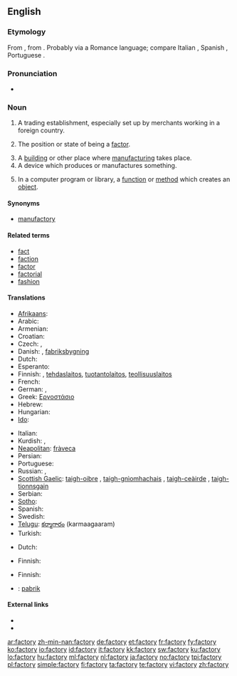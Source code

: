 ==English==
===Etymology===
From {{ML.}} {{term|factoria}}, from {{etyl|la}} {{term|factor}}. Probably via a Romance language; compare Italian {{term|fattoria}}, Spanish {{term|factoría}}, Portuguese {{term|feitoria}}.

===Pronunciation===
*{{a|UK}} {{IPA|/ˈfaktəɹi/}}

===Noun===
{{en-noun|factor|ies}}

# {{obsolete}} A trading establishment, especially set up by merchants working in a foreign country.
# {{context|now|_|rare}} The position or state of being a [[factor]].
# A [[building]] or other place where [[manufacture|manufacturing]] takes place.
# A device which produces or manufactures something.
# {{programming}} In a computer program or library, a [[function]] or [[method]] which creates an [[object]].

====Synonyms====
* [[manufactory]]

====Related terms====
* [[fact]]
* [[faction]]
* [[factor]]
* [[factorial]]
* [[fashion]]

====Translations====
{{trans-top|manufacturing place}}
* [[Afrikaans]]: {{t-|af|fabriek|xs=Afrikaans}}
* Arabic: {{t-|ar|مصنع|m|alt=مَصْنَع|tr=maSna3}}
* Armenian: {{t-|hy|գործարան|tr=gorçaran}}
* Croatian: {{t-|hr|tvornica|f|alt=tvórnica}}
* Czech: {{t+|cs|továrna|f}}, {{t-|cs|fabrika|f}}
* Danish: {{t-|da|fabrik|c}}, [[fabriksbygning]] {{c}}
* Dutch: {{t+|nl|fabriek|f}}
* Esperanto: {{t|eo|fabriko}}
* Finnish: {{t+|fi|tehdas}}, [[tehdaslaitos]], [[tuotantolaitos]], [[teollisuuslaitos]]
* French: {{t+|fr|usine|f}}
* German: {{t+|de|Fabrik|f}}, {{t+|de|Manufaktur|f}}
* Greek: [[Εργοστάσιο]]
* Hebrew: {{he-translation|מפעל|mif`ál}} {{m}}
* Hungarian: {{t+|hu|gyár}}
* [[Ido]]: {{t+|io|fabrikerio|xs=Ido}}
{{trans-mid}}
* Italian: {{t+|it|fabbrica|f}}
* Kurdish: {{ku-Arab|[[کارگه‌]]}}, {{ku-Arab|[[کارخانه‌]]}}
* [[Neapolitan]]: [[fràveca]] {{f}}
* Persian: {{t|fa|کارخانه|tr=kārkhāne|xs=Persian}}
* Portuguese: {{t+|pt|fábrica}}
* Russian: {{t+|ru|завод|m|tr=zavód}}, {{t+|ru|фабрика|f|tr=fábrika}}
* [[Scottish Gaelic]]: [[taigh-oibre]] {{m}}, [[taigh-gnìomhachais]] {{m}}, [[taigh-ceàirde]] {{m}}, [[taigh-tionnsgain]] {{m}}
* Serbian: {{t-|sr|tvornica|f}}
* [[Sotho]]: {{t|st|faboriki|xs=Sotho}}
* Spanish: {{t+|es|fábrica|f}}
* Swedish: {{t+|sv|fabrik|c}}
* [[Telugu]]: [[కర్మాగారం]] (karmaagaaram)
* Turkish: {{t+|tr|fabrika}}
{{trans-bottom}}

{{trans-top|producing device}}
* Dutch: {{t+|nl|fabriek|f}}
{{trans-mid}}
* Finnish: {{t+|fi|tehdas}}
{{trans-bottom}}

{{trans-top|in computing, a function or method that creates objects}}
* Finnish: {{t+|fi|tehdas}}
{{trans-mid}}
{{trans-bottom}}

{{checktrans-top}}
* {{ttbc|Indonesian}}: [[pabrik]]
{{trans-bottom}}

====External links====
* {{R:Webster 1913}}
* {{R:Century 1911}}

[[ar:factory]]
[[zh-min-nan:factory]]
[[de:factory]]
[[et:factory]]
[[fr:factory]]
[[fy:factory]]
[[ko:factory]]
[[io:factory]]
[[id:factory]]
[[it:factory]]
[[kk:factory]]
[[sw:factory]]
[[ku:factory]]
[[lo:factory]]
[[hu:factory]]
[[ml:factory]]
[[nl:factory]]
[[ja:factory]]
[[no:factory]]
[[tpi:factory]]
[[pl:factory]]
[[simple:factory]]
[[fi:factory]]
[[ta:factory]]
[[te:factory]]
[[vi:factory]]
[[zh:factory]]